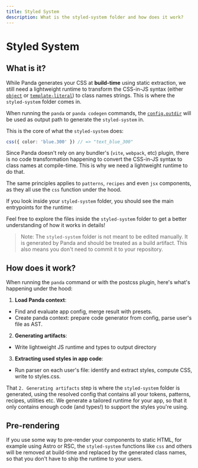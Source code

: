 ```yaml
---
title: Styled System
description: What is the styled-system folder and how does it work?
---
```


# Styled System

## What is it?

While Panda generates your CSS at **build-time** using static extraction, we still need a lightweight runtime to transform the CSS-in-JS syntax (either [`object`](/docs/concepts/writing-styles#atomic-styles) or [`template-literal`](/docs/concepts/template-literals)) to class names strings. This is where the `styled-system` folder comes in.

When running the `panda` or `panda codegen` commands, the [`config.outdir`](/docs/references/config#outdir) will be used as output path to generate the `styled-system` in.

This is the core of what the `styled-system` does:

```ts
css({ color: 'blue.300' }) // => "text_blue_300"
```

Since Panda doesn't rely on any bundler's (`vite`, `webpack`, etc) plugin, there is no code transformation happening to convert the CSS-in-JS syntax to class names at compile-time.
This is why we need a lightweight runtime to do that.

The same principles applies to `patterns`, `recipes` and even `jsx` components, as they all use the `css` function under the hood.

If you look inside your `styled-system` folder, you should see the main entrypoints for the runtime:

<FileTree>
  <FileTree.Folder name="styled-system" defaultOpen>
    <FileTree.Folder name="css" />
    <FileTree.Folder name="jsx" />
    <FileTree.Folder name="recipes" />
    <FileTree.Folder name="patterns" />
    <FileTree.Folder name="tokens" />
    <FileTree.Folder name="types" />
    <FileTree.File name="styles.css" />
  </FileTree.Folder>
</FileTree>

Feel free to explore the files inside the `styled-system` folder to get a better understanding of how it works in details!

> Note: The `styled-system` folder is not meant to be edited manually. It is generated by Panda and should be treated as a build artifact.
> This also means you don't need to commit it to your repository.

## How does it work?

When running the `panda` command or with the postcss plugin, here's what's happening under the hood:

1. **Load Panda context**:
  - Find and evaluate app config, merge result with presets.
  - Create panda context: prepare code generator from config, parse user's file as AST.
2. **Generating artifacts**:
  - Write lightweight JS runtime and types to output directory
3. **Extracting used styles in app code**:
  - Run parser on each user's file: identify and extract styles, compute CSS, write to styles.css.

That `2. Generating artifacts` step is where the `styled-system` folder is generated, using the resolved config that contains all your tokens, patterns, recipes, utilities etc.
We generate a tailored runtime for your app, so that it only contains enough code (and types!) to support the styles you're using.

## Pre-rendering

If you use some way to pre-render your components to static HTML, for example using Astro or RSC, the `styled-system` functions like `css` and others will be removed at build-time and replaced by the generated class names, so that you don't have to ship the runtime to your users.
